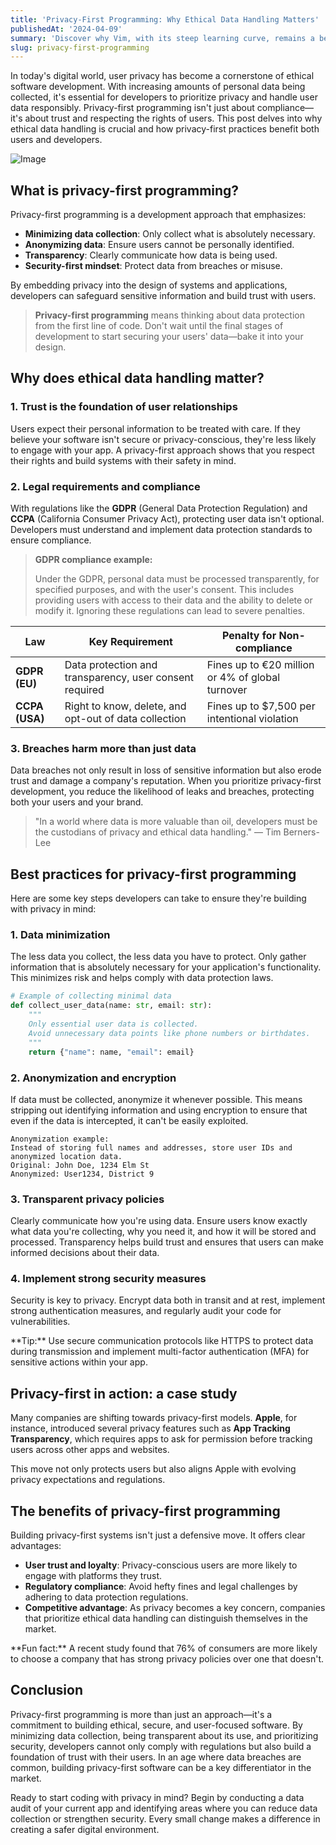 ```yaml
---
title: 'Privacy-First Programming: Why Ethical Data Handling Matters'
publishedAt: '2024-04-09'
summary: 'Discover why Vim, with its steep learning curve, remains a beloved tool among developers for editing code efficiently and effectively.'
slug: privacy-first-programming
---
```


In today's digital world, user privacy has become a cornerstone of ethical software development. With increasing amounts of personal data being collected, it's essential for developers to prioritize privacy and handle user data responsibly. Privacy-first programming isn't just about compliance—it's about trust and respecting the rights of users. This post delves into why ethical data handling is crucial and how privacy-first practices benefit both users and developers.


![Image](https://mintlify-assets.b-cdn.net/bigbend.jpg)


## What is privacy-first programming?

Privacy-first programming is a development approach that emphasizes:

- **Minimizing data collection**: Only collect what is absolutely necessary.
- **Anonymizing data**: Ensure users cannot be personally identified.
- **Transparency**: Clearly communicate how data is being used.
- **Security-first mindset**: Protect data from breaches or misuse.

By embedding privacy into the design of systems and applications, developers can safeguard sensitive information and build trust with users.

> **Privacy-first programming** means thinking about data protection from the first line of code. Don't wait until the final stages of development to start securing your users' data—bake it into your design.

## Why does ethical data handling matter?

### 1. Trust is the foundation of user relationships

Users expect their personal information to be treated with care. If they believe your software isn't secure or privacy-conscious, they're less likely to engage with your app. A privacy-first approach shows that you respect their rights and build systems with their safety in mind.

### 2. Legal requirements and compliance

With regulations like the **GDPR** (General Data Protection Regulation) and **CCPA** (California Consumer Privacy Act), protecting user data isn't optional. Developers must understand and implement data protection standards to ensure compliance.

> **GDPR compliance example:**
>
> Under the GDPR, personal data must be processed transparently, for specified purposes, and with the user's consent. This includes providing users with access to their data and the ability to delete or modify it. Ignoring these regulations can lead to severe penalties.

| Law                     | Key Requirement                                                | Penalty for Non-compliance             |
|-------------------------|----------------------------------------------------------------|----------------------------------------|
| **GDPR (EU)**            | Data protection and transparency, user consent required        | Fines up to €20 million or 4% of global turnover |
| **CCPA (USA)**           | Right to know, delete, and opt-out of data collection          | Fines up to $7,500 per intentional violation  |

### 3. Breaches harm more than just data

Data breaches not only result in loss of sensitive information but also erode trust and damage a company's reputation. When you prioritize privacy-first development, you reduce the likelihood of leaks and breaches, protecting both your users and your brand.

> "In a world where data is more valuable than oil, developers must be the custodians of privacy and ethical data handling." — Tim Berners-Lee

## Best practices for privacy-first programming

Here are some key steps developers can take to ensure they're building with privacy in mind:

### 1. Data minimization

The less data you collect, the less data you have to protect. Only gather information that is absolutely necessary for your application's functionality. This minimizes risk and helps comply with data protection laws.

```python
# Example of collecting minimal data
def collect_user_data(name: str, email: str):
    """
    Only essential user data is collected.
    Avoid unnecessary data points like phone numbers or birthdates.
    """
    return {"name": name, "email": email}
```

### 2. Anonymization and encryption

If data must be collected, anonymize it whenever possible. This means stripping out identifying information and using encryption to ensure that even if the data is intercepted, it can't be easily exploited.

```
Anonymization example:
Instead of storing full names and addresses, store user IDs and anonymized location data.
Original: John Doe, 1234 Elm St
Anonymized: User1234, District 9
```

### 3. Transparent privacy policies

Clearly communicate how you're using data. Ensure users know exactly what data you're collecting, why you need it, and how it will be stored and processed. Transparency helps build trust and ensures that users can make informed decisions about their data.

### 4. Implement strong security measures

Security is key to privacy. Encrypt data both in transit and at rest, implement strong authentication measures, and regularly audit your code for vulnerabilities.

<Tip>
**Tip:** Use secure communication protocols like HTTPS to protect data during transmission and implement multi-factor authentication (MFA) for sensitive actions within your app.
</Tip>

## Privacy-first in action: a case study

Many companies are shifting towards privacy-first models. **Apple**, for instance, introduced several privacy features such as **App Tracking Transparency**, which requires apps to ask for permission before tracking users across other apps and websites.

This move not only protects users but also aligns Apple with evolving privacy expectations and regulations.

## The benefits of privacy-first programming

Building privacy-first systems isn't just a defensive move. It offers clear advantages:

- **User trust and loyalty**: Privacy-conscious users are more likely to engage with platforms they trust.
- **Regulatory compliance**: Avoid hefty fines and legal challenges by adhering to data protection regulations.
- **Competitive advantage**: As privacy becomes a key concern, companies that prioritize ethical data handling can distinguish themselves in the market.

<Note>
**Fun fact:** A recent study found that 76% of consumers are more likely to choose a company that has strong privacy policies over one that doesn't.
</Note>

## Conclusion

Privacy-first programming is more than just an approach—it's a commitment to building ethical, secure, and user-focused software. By minimizing data collection, being transparent about its use, and prioritizing security, developers cannot only comply with regulations but also build a foundation of trust with their users. In an age where data breaches are common, building privacy-first software can be a key differentiator in the market.

Ready to start coding with privacy in mind? Begin by conducting a data audit of your current app and identifying areas where you can reduce data collection or strengthen security. Every small change makes a difference in creating a safer digital environment.